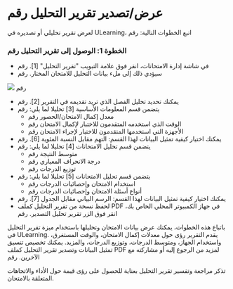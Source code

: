 
# عرض/تصدير تقرير التحليل رقم 

 لعرض تقرير تحليلي أو تصديره في ULearning، اتبع الخطوات التالية: رقم 

 ### الخطوة 1: الوصول إلى تقرير التحليل رقم 

 - في شاشة إدارة الامتحانات، انقر فوق علامة التبويب "تقرير التحليل" [1]. رقم 
 - سيؤدي ذلك إلى ملء بيانات التحليل للامتحان المختار. رقم 

 ![]( /img/utest/teacher/analysis01.png) رقم 

 - يمكنك تحديد تحليل الفصل الذي تريد تقديمه في التقرير [2]. رقم 
 - يتضمن قسم المعلومات الأساسية [3] تحليلا لما يلي: رقم 
     - معدل إكمال الامتحان/الحصور رقم 
     - الوقت الذي استخدمه المتقدمون للاختبار لإكمال الامتحان رقم 
     - الأجهزة التي استخدمها المتقدمون للاختبار لإجراء الامتحان رقم 
 - يمكنك اختيار كيفية تمثيل البيانات لهذا القسم: التهم مقابل النسبة المئوية [6]. رقم 
 - يتضمن قسم تحليل الامتحانات [4] تحليلا لما يلي: رقم 
     - متوسط النتيجة رقم 
     - درجة الانحراف المعياري رقم 
     - توزيع الدرجات رقم 
 - يتضمن قسم تحليل الامتحانات [5] تحليلا لما يلي: رقم 
     - استخدام الامتحان وإحصائيات الدرجات رقم 
     - أنواع أسئلة الامتحان وإحصائيات الدرجات رقم 
 - يمكنك اختيار كيفية تمثيل البيانات لهذا القسم: الرسم البياني مقابل الجدول [7]. رقم 
 - لحفظ نسخة من تقرير التحليل كملف PDF في جهاز الكمبيوتر المحلي الخاص بك، انقر فوق الزر تقرير تحليل التصدير. رقم 
 
 باتباع هذه الخطوات، يمكنك عرض بيانات الامتحان وتحليلها باستخدام ميزة تقرير التحليل في ULearning. يقدم التقرير رؤى حول معدلات إكمال الامتحان، والوقت المستغرق، واستخدام الجهاز، ومتوسط الدرجات، وتوزيع الدرجات، والمزيد. يمكنك تخصيص تنسيق تمثيل البيانات وتصدير تقرير التحليل كملف PDF لمزيد من الرجوع إليه أو مشاركته مع الآخرين. رقم 
 
 تذكر مراجعة وتفسير تقرير التحليل بعناية للحصول على رؤى قيمة حول الأداء والاتجاهات المتعلقة بالامتحان.

